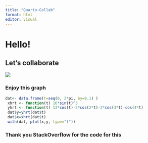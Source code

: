 ```yaml
---
title: "Quarto-Collab"
format: html
editor: visual
---
```


# Hello!

## Let's collaborate

![](images/glasses emoji.png)


### Enjoy this graph

```r
dat<- data.frame(t=seq(0, 2*pi, by=0.1) )
 xhrt <- function(t) 16*sin(t)^3
 yhrt <- function(t) 13*cos(t)-5*cos(2*t)-2*cos(3*t)-cos(4*t)
 dat$y=yhrt(dat$t)
 dat$x=xhrt(dat$t)
 with(dat, plot(x,y, type="l"))
```

### Thank you StackOverflow for the code for this
